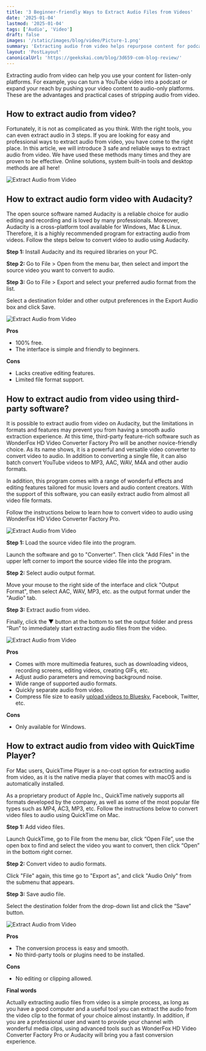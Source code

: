 ```yaml
---
title: '3 Beginner-friendly Ways to Extract Audio Files from Videos'
date: '2025-01-04'
lastmod: '2025-01-04'
tags: ['Audio', 'Video']
draft: false
images: '/static/images/blog/video/Picture-1.png'
summary: 'Extracting audio from video helps repurpose content for podcasts. This article introduces three reliable methods using online tools, built-in system tools, and desktop applications.'
layout: 'PostLayout'
canonicalUrl: 'https://geekskai.com/blog/3d659-com-blog-review/'
---
```




Extracting audio from video can help you use your content for listen-only platforms. For example, you can turn a YouTube video into a podcast or expand your reach by pushing your video content to audio-only platforms. These are the advantages and practical cases of stripping audio from video.
## How to extract audio from video?
Fortunately, it is not as complicated as you think. With the right tools, you can even extract audio in 3 steps. If you are looking for easy and professional ways to extract audio from video, you have come to the right place. In this article, we will introduce 3 safe and reliable ways to extract audio from video. We have used these methods many times and they are proven to be effective. Online solutions, system built-in tools and desktop methods are all here!

![Extract Audio from Video](/static/images/blog/video/Picture-1.png)

## How to extract audio form video with Audacity?
The open source software named Audacity is a reliable choice for audio editing and recording and is loved by many professionals. Moreover, Audacity is a cross-platform tool available for Windows, Mac & Linux. Therefore, it is a highly recommended program for extracting audio from videos. Follow the steps below to convert video to audio using Audacity.

**Step 1:** Install Audacity and its required libraries on your PC.

**Step 2:** Go to File > Open from the menu bar, then select and import the source video you want to convert to audio.

**Step 3:** Go to File > Export and select your preferred audio format from the list.

Select a destination folder and other output preferences in the Export Audio box and click Save.

![Extract Audio from Video](/static/images/blog/video/Picture-2.png)

**Pros**

- 100% free.
- The interface is simple and friendly to beginners.

**Cons**
- Lacks creative editing features.
- Limited file format support.


## How to extract audio from video using third-party software?

It is possible to extract audio from video on Audacity, but the limitations in formats and features may prevent you from having a smooth audio extraction experience. At this time, third-party feature-rich software such as WonderFox HD Video Converter Factory Pro will be another novice-friendly choice. As its name shows, it is a powerful and versatile video converter to convert video to audio. In addition to converting a single file, it can also batch convert YouTube videos to MP3, AAC, WAV, M4A and other audio formats.

In addition, this program comes with a range of wonderful effects and editing features tailored for music lovers and audio content creators. With the support of this software, you can easily extract audio from almost all video file formats.

Follow the instructions below to learn how to convert video to audio using WonderFox HD Video Converter Factory Pro.

![Extract Audio from Video](/static/images/blog/video/Picture-3.png)


**Step 1:** Load the source video file into the program.

Launch the software and go to "Converter". Then click "Add Files" in the upper left corner to import the source video file into the program.

**Step 2:** Select audio output format.

Move your mouse to the right side of the interface and click "Output Format", then select AAC, WAV, MP3, etc. as the output format under the "Audio" tab.

**Step 3:** Extract audio from video.

Finally, click the ▼ button at the bottom to set the output folder and press “Run” to immediately start extracting audio files from the video.

![Extract Audio from Video](/static/images/blog/video/Picture-4.png)

**Pros**
- Comes with more multimedia features, such as downloading videos, recording screens, editing videos, creating GIFs, etc.
- Adjust audio parameters and removing background noise.
- Wide range of supported audio formats.
- Quickly separate audio from video.
- Compress file size to easily [upload videos to Bluesky](https://www.videoconverterfactory.com/convert-video/bluesky-video-upload.html), Facebook, Twitter, etc.

**Cons**
- Only available for Windows.

## How to extract audio from video with QuickTime Player?
For Mac users, QuickTime Player is a no-cost option for extracting audio from video, as it is the native media player that comes with macOS and is automatically installed.

As a proprietary product of Apple Inc., QuickTime natively supports all formats developed by the company, as well as some of the most popular file types such as MP4, AC3, MP3, etc. Follow the instructions below to convert video files to audio using QuickTime on Mac.

**Step 1:** Add video files.

Launch QuickTime, go to File from the menu bar, click “Open File”, use the open box to find and select the video you want to convert, then click “Open” in the bottom right corner. 

**Step 2:** Convert video to audio formats.

Click "File" again, this time go to "Export as", and click "Audio Only" from the submenu that appears. 

**Step 3:** Save audio file.

Select the destination folder from the drop-down list and click the “Save” button.

![Extract Audio from Video](/static/images/blog/video/Picture-5.png)


**Pros**
- The conversion process is easy and smooth.
- No third-party tools or plugins need to be installed.

**Cons**
- No editing or clipping allowed.

**Final words**

Actually extracting audio files from video is a simple process, as long as you have a good computer and a useful tool you can extract the audio from the video clip to the format of your choice almost instantly. In addition, if you are a professional user and want to provide your channel with wonderful media clips, using advanced tools such as WonderFox HD Video Converter Factory Pro or Audacity will bring you a fast conversion experience.


























